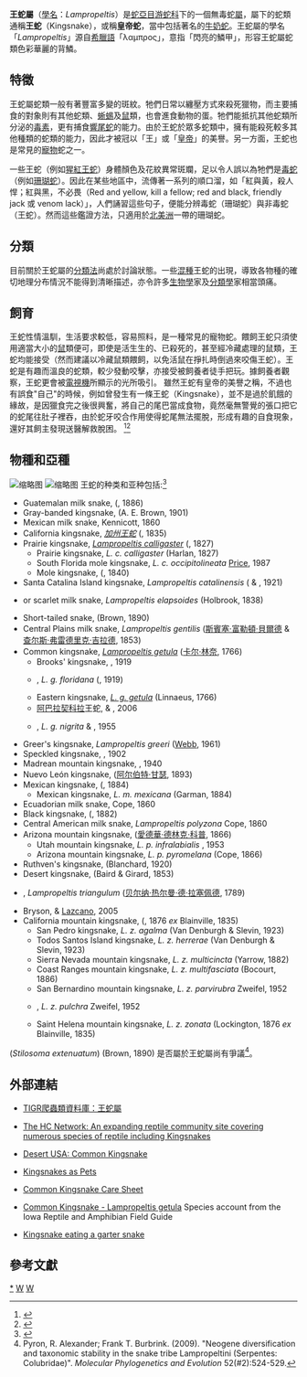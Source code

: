 {{Automatic Taxobox
| taxon = Lampropeltis
| fossil_range= {{fossil range|3.6|0|[[中新世|中新世]] –全新世}}<ref>{{cite web|url=http://fossilworks.org/bridge.pl?a=taxonInfo&taxon_no=67553|title=Lampropeltis Fitzinger 1843|accessdate=2018-12-02|archive-date=2018-12-02|archive-url=https://web.archive.org/web/20181202202746/http://fossilworks.org/bridge.pl?a=taxonInfo&taxon_no=67553|dead-url=no}}</ref>
| image = Serpent roi bandes grises 01.JPG
| image_caption = [[灰帶王蛇|灰帶王蛇]]<br>（''Lampropeltis alterna''）
| authority = [[利奥波德·费卿格|Fitzinger]], 1843}}

'''王蛇屬'''（[[學名|學名]]：''Lampropeltis''）是[[蛇亞目|蛇亞目]][[游蛇科|游蛇科]]下的一個無毒蛇[[屬|屬]]，屬下的蛇類通稱'''王蛇'''（Kingsnake），或稱'''皇帝蛇'''，當中包括著名的[[牛奶蛇|牛奶蛇]]。王蛇屬的學名「''Lampropeltis''」源自[[希臘語|希臘語]]「λαμπρος」，意指「閃亮的鱗甲」，形容王蛇屬蛇類色彩華麗的背鱗。

== 特徵 ==
王蛇屬蛇類一般有著豐富多變的斑紋。牠們日常以纏壓方式來殺死獵物，而主要捕食的對象則有其他蛇類、[[蜥蜴|蜥蜴]]及[[鼠|鼠]]類，也會進食動物的蛋。牠們能抵抗其他蛇類所分泌的[[毒素|毒素]]，更有捕食[[響尾蛇|響尾蛇]]的能力。由於王蛇於眾多蛇類中，擁有能殺死較多其他種類的蛇類的能力，因此才被冠以「王」或「[[皇帝|皇帝]]」的美譽。另一方面，王蛇也是常見的[[寵物|寵物]]蛇之一。

一些王蛇（例如[[猩紅王蛇|猩紅王蛇]]）身體顏色及花紋異常斑斕，足以令人誤以為牠們是[[毒蛇|毒蛇]]（例如[[珊瑚蛇|珊瑚蛇]]）。因此在某些地區中，流傳著一系列的順口溜，如「紅與黃，殺人悍；紅與黑，不必畏（Red and yellow, kill a fellow; red and black, friendly jack 或 venom lack）」，人們誦習這些句子，便能分辨毒蛇（珊瑚蛇）與非毒蛇（王蛇）。然而這些鑑證方法，只適用於[[北美洲|北美洲]]一帶的珊瑚蛇。

== 分類 ==
目前關於王蛇屬的[[分類|分類法]]尚處於討論狀態。一些[[混種|混種]]王蛇的出現，導致各物種的確切地理分布情況不能得到清晰描述，亦令許多[[生物學|生物學]]家及[[分類學|分類學]]家相當頭痛。

== 飼育 ==
王蛇性情溫馴，生活要求較低，容易照料，是一種常見的寵物蛇。餵飼王蛇只須使用適當大小的[[鼠|鼠]]類便可，即使是活生生的、已殺死的，甚至經冷藏處理的鼠類，王蛇均能接受（然而建議以冷藏鼠類餵飼，以免活鼠在掙扎時倒過來咬傷王蛇）。王蛇是有趣而溫良的蛇類，較少發動咬擊，亦接受被飼養者徒手把玩。據飼養者觀察，王蛇更會被[[電視機|電視機]]所顯示的光所吸引。
雖然王蛇有皇帝的美譽之稱，不過也有誤食"自己"的時候，例如曾發生有一條王蛇（Kingsnake），並不是過於飢餓的緣故，是因獵食完之後很興奮，將自己的尾巴當成食物，竟然毫無警覺的張口把它的蛇尾往肚子裡吞，由於蛇牙咬合作用使得蛇尾無法擺脫，形成有趣的自食現象，還好其飼主發現送醫解救脫困。
<ref>{{cite news| url=http://www.telegraph.co.uk/earth/earthnews/6701234/Snake-chokes-on-its-own-tail.html| work=Telegraph.com.uk| title=Snake chokes on its own tail| date=2009-12-01| accessdate=2009-12-03| archive-date=2009-12-03| archive-url=https://web.archive.org/web/20091203153457/http://www.telegraph.co.uk/earth/earthnews/6701234/Snake-chokes-on-its-own-tail.html| dead-url=no}}</ref><ref>{{cite news| url=http://www.nownews.com/2009/12/03/11507-2541295.htm| work=[[NOWnews|NOWnews]]| title=動物趣聞／「貪食蛇」誤吃自己尾巴| date=2009-12-03| accessdate=2009-12-03| archive-date=2009-12-05| archive-url=https://web.archive.org/web/20091205084420/http://www.nownews.com/2009/12/03/11507-2541295.htm| dead-url=no}}</ref>

== 物種和亞種 ==
[[File:Lampropeltis_calligaster_rhombomaculata.jpg|缩略图]]
[[File:Lampropeltis_getula_getula.jpg|缩略图]]
王蛇的种类和亚种包括:<ref>{{EMBL genus|genus=Lampropeltis}}</ref>
* Guatemalan milk snake, ''{{link-en|Lampropeltis abnorma}}'' ({{link-en|Marie Firmin Bocourt}}, 1886)
* Gray-banded kingsnake, ''{{link-en|Lampropeltis alterna}}'' (A. E. Brown, 1901)
* Mexican milk snake, ''{{link-en|Lampropeltis annulata}}'' Kennicott, 1860
* California kingsnake, ''[[加州王蛇|加州王蛇]]'' ({{link-en|Henri Marie Ducrotay de Blainville}}, 1835)
* Prairie kingsnake, ''[[Lampropeltis_calligaster|Lampropeltis calligaster]]'' ({{link-en|Richard Harlan}}, 1827)
** Prairie kingsnake, ''L. c. calligaster'' (Harlan, 1827)
** South Florida mole kingsnake, ''L. c. occipitolineata'' [[Robert_M._Price_(herpetologist)|Price]], 1987
** Mole kingsnake, ''{{link-en|Lampropeltis calligaster rhombomaculata}}'' ({{link-en|John Edwards Holbrook}}, 1840)
* Santa Catalina Island kingsnake, ''Lampropeltis catalinensis'' ({{link-en|John Van Denburgh}} & {{link-en|Joseph Richard Slevin}}, 1921)
* {{link-en|Scarlet kingsnake}} or scarlet milk snake, ''Lampropeltis elapsoides'' (Holbrook, 1838)
* Short-tailed snake, ''{{link-en|Lampropeltis extenuata}}'' (Brown, 1890)
* Central Plains milk snake, ''Lampropeltis gentilis'' ([[斯賓塞·富勒頓·貝爾德|斯賓塞·富勒頓·貝爾德]] & [[查尔斯·弗雷德里克·吉拉德|查尔斯·弗雷德里克·吉拉德]], 1853)
* Common kingsnake, ''[[Lampropeltis_getula|Lampropeltis getula]]'' ([[卡尔·林奈|卡尔·林奈]], 1766)
** Brooks' kingsnake, ''{{link-en|Lampropeltis getula brooksi}}'' {{link-en|Thomas Barbour}}, 1919
** {{link-en|Florida kingsnake}}, ''L. g. floridana'' ({{link-en|Frank N. Blanchard}}, 1919)
** Eastern kingsnake, ''[[Lampropeltis_getula|L. g. getula]]'' (Linnaeus, 1766)
** [[阿巴拉契科拉_(佛罗里达州)|阿巴拉契科拉]]王蛇, ''{{link-en|Lampropeltis getula meansi}}'' {{link-en|Kenney Krysko}} & {{link-en|Walter S. Judd}}, 2006
** {{link-en|Mexican black kingsnake}}, ''L. g. nigrita'' {{link-en|Richard G. Zweifel}} & {{link-en|Kenneth S. Norris}}, 1955
* Greer's kingsnake, ''Lampropeltis greeri'' ([[Robert_Graven_Webb|Webb]], 1961)
* Speckled kingsnake, ''{{link-en|Lampropeltis holbrooki}}'' {{link-en|Leonhard Hess Stejneger}}, 1902
* Madrean mountain kingsnake, ''{{link-en|Lampropeltis knoblochi}}'' {{link-en|Edward Harrison Taylor}}, 1940
* Nuevo León kingsnake, ''{{link-en|Lampropeltis leonis}}'' ([[阿尔伯特·甘瑟|阿尔伯特·甘瑟]], 1893)
* Mexican kingsnake, ''{{link-en|Lampropeltis mexicana}}'' ({{link-en|Samuel Garman}}, 1884)
** Mexican kingsnake, ''L. m. mexicana'' (Garman, 1884)
* Ecuadorian milk snake, ''{{link-en|Lampropeltis micropholis}}'' Cope, 1860
* Black kingsnake, ''{{link-en|Lampropeltis nigra}}'' ({{link-en|H. C. Yarrow}}, 1882)
* Central American milk snake, ''Lampropeltis polyzona'' Cope, 1860
* Arizona mountain kingsnake, ''{{link-en|Lampropeltis pyromelana}}'' ([[愛德華·德林克·科普|愛德華·德林克·科普]], 1866)
** Utah mountain kingsnake, ''L. p. infralabialis'' {{link-en|Wilmer W. Tanner}}, 1953
** Arizona mountain kingsnake, ''L. p. pyromelana'' (Cope, 1866)
* Ruthven's kingsnake, ''{{link-en|Lampropeltis ruthveni}}'' (Blanchard, 1920)
* Desert kingsnake, ''{{link-en|Lampropeltis splendida}}'' (Baird & Girard, 1853)
* {{link-en|Eastern milk snake}}, ''Lampropeltis triangulum'' ([[贝尔纳·热尔曼·德·拉塞佩德|贝尔纳·热尔曼·德·拉塞佩德]], 1789)
* ''{{link-en|Lampropeltis webbi}}'' Bryson, {{link-en|James R. Dixon}} & [[David_Lazcano|Lazcano]], 2005
* California mountain kingsnake, ''{{link-en|Lampropeltis zonata}}'' ({{link-en|William Neale Lockington}}, 1876 ''ex'' Blainville, 1835)
** San Pedro kingsnake, ''L. z. agalma'' (Van Denburgh & Slevin, 1923)
** Todos Santos Island kingsnake, ''L. z. herrerae'' (Van Denburgh & Slevin, 1923)
** Sierra Nevada mountain kingsnake, ''L. z. multicincta'' (Yarrow, 1882)
** Coast Ranges mountain kingsnake, ''L. z. multifasciata'' (Bocourt, 1886)
** San Bernardino mountain kingsnake, ''L. z. parvirubra'' Zweifel, 1952
** {{link-en|San Diego mountain kingsnake}}, ''L. z. pulchra'' Zweifel, 1952
** Saint Helena mountain kingsnake, ''L. z. zonata'' (Lockington, 1876 ''ex'' Blainville, 1835)

{{link-en|short-tailed snake}} (''Stilosoma extenuatum'') (Brown, 1890) 是否屬於王蛇屬尚有爭議<ref>Pyron, R. Alexander; Frank T. Burbrink. (2009). "Neogene diversification and taxonomic stability in the snake tribe Lampropeltini (Serpentes: Colubridae)". ''Molecular Phylogenetics and Evolution'' 52(#2):524-529.</ref>。

== 外部連結 ==
* {{en}}[http://reptile-database.reptarium.cz/search.php?&genus=Lampropeltis&submit=Search TIGR爬蟲類資料庫：王蛇屬]
* {{en}}[http://www.herpcenter.com/ The HC Network: An expanding reptile community site covering numerous species of reptile including Kingsnakes] {{Wayback|url=http://www.herpcenter.com/ |date=20200714211448 }}
* {{en}}[http://www.desertusa.com/magfeb98/feb_pap/du_kingsnake.html Desert USA: Common Kingsnake] {{Wayback|url=http://www.desertusa.com/magfeb98/feb_pap/du_kingsnake.html |date=20110129085400 }}
* {{en}}[https://web.archive.org/web/20090217032726/http://www.pet-care-portal.com/king-snake.html Kingsnakes as Pets]
* {{en}}[https://web.archive.org/web/20080412085931/http://herphangout.com/caresheet.php?sheet=54 Common Kingsnake Care Sheet]
* {{en}}[http://www.herpnet.net/Iowa-Herpetology/index.php?option=com_content&task=view&id=64&Itemid=26 Common Kingsnake - Lampropeltis getula] {{Wayback|url=http://www.herpnet.net/Iowa-Herpetology/index.php?option=com_content&task=view&id=64&Itemid=26 |date=20090214005413 }} Species account from the Iowa Reptile and Amphibian Field Guide
* {{en}}[http://www.mister-toad.com/photos/snake/kingsnake_eat_garter_01.html Kingsnake eating a garter snake] {{Wayback|url=http://www.mister-toad.com/photos/snake/kingsnake_eat_garter_01.html |date=20090118135058 }}

== 參考文獻 ==
{{reflist}}

{{commons category|Lampropeltis}}
{{Taxonbar|from=Q1364033}}

[[Category:王蛇属|*]]
[[Category:游蛇科|W]]
[[Category:1843年描述的分类群|W]]